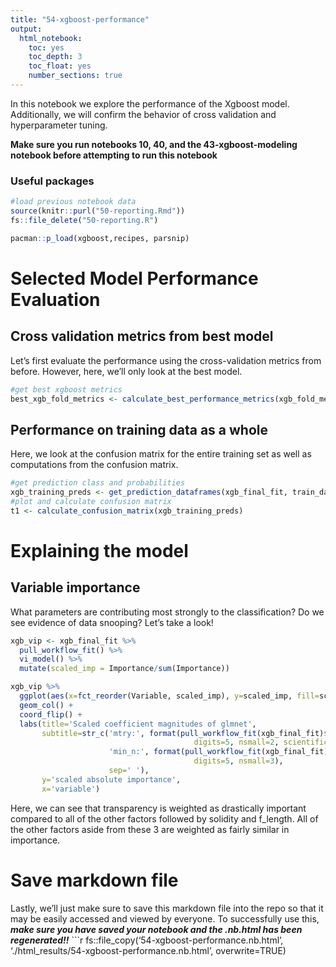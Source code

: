 ```yaml
---
title: "54-xgboost-performance"
output:
  html_notebook:
    toc: yes
    toc_depth: 3
    toc_float: yes
    number_sections: true
---
```



In this notebook we explore the performance of the Xgboost model. Additionally, we will confirm the behavior of cross validation and hyperparameter tuning. 

**Make sure you run notebooks 10, 40, and the 43-xgboost-modeling notebook before attempting to run this notebook**

### Useful packages
```r
#load previous notebook data
source(knitr::purl("50-reporting.Rmd"))
fs::file_delete("50-reporting.R")

pacman::p_load(xgboost,recipes, parsnip)
```


# Selected Model Performance Evaluation
## Cross validation metrics from best model
Let's first evaluate the performance using the cross-validation metrics from before.  However, here, we'll only look at the best model.
```r
#get best xgboost metrics
best_xgb_fold_metrics <- calculate_best_performance_metrics(xgb_fold_metrics, xgb_best_params)
```

## Performance on training data as a whole
Here, we look at the confusion matrix for the entire training set as well as computations from the confusion matrix.
```r
#get prediction class and probabilities
xgb_training_preds <- get_prediction_dataframes(xgb_final_fit, train_data)
#plot and calculate confusion matrix
t1 <- calculate_confusion_matrix(xgb_training_preds)
```

# Explaining the model
## Variable importance
What parameters are contributing most strongly to the classification?  Do we see evidence of data snooping?  Let's take a look!

```r
xgb_vip <- xgb_final_fit %>%
  pull_workflow_fit() %>%
  vi_model() %>%
  mutate(scaled_imp = Importance/sum(Importance))

xgb_vip %>%
  ggplot(aes(x=fct_reorder(Variable, scaled_imp), y=scaled_imp, fill=scaled_imp)) +
  geom_col() +
  coord_flip() +
  labs(title='Scaled coefficient magnitudes of glmnet',
       subtitle=str_c('mtry:', format(pull_workflow_fit(xgb_final_fit)$spec$args$mtry,
                                         digits=5, nsmall=2, scientific=TRUE),
                      'min_n:', format(pull_workflow_fit(xgb_final_fit)$spec$args$min_n[[2]],
                                         digits=5, nsmall=3),
                      sep=' '),
       y='scaled absolute importance',
       x='variable')
```

Here, we can see that transparency is weighted as drastically important compared to all of the other factors followed by solidity and f_length. All of the other factors aside from these 3 are weighted as fairly similar in importance.

# Save markdown file
Lastly, we'll just make sure to save this markdown file into the repo so that it may be easily accessed and viewed by everyone.  To successfully use this, **_make sure you have saved your notebook and the .nb.html has been regenerated!!_**
```r
fs::file_copy('54-xgboost-performance.nb.html', './html_results/54-xgboost-performance.nb.html', overwrite=TRUE)


